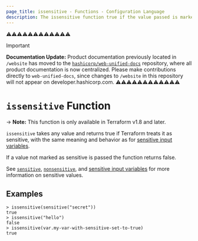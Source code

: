 ```yaml
---
page_title: issensitive - Functions - Configuration Language
description: The issensitive function true if the value passed is marked as sensitive
---
```


⚠️⚠️⚠️⚠️⚠️⚠️⚠️⚠️⚠️⚠️⚠️⚠️
> [!IMPORTANT]  
> **Documentation Update:** Product documentation previously located in `/website` has moved to the [`hashicorp/web-unified-docs`](https://github.com/hashicorp/web-unified-docs) repository, where all product documentation is now centralized. Please make contributions directly to `web-unified-docs`, since changes to `/website` in this repository will not appear on developer.hashicorp.com.
⚠️⚠️⚠️⚠️⚠️⚠️⚠️⚠️⚠️⚠️⚠️⚠️


# `issensitive` Function

-> **Note:** This function is only available in Terraform v1.8 and later.

`issensitive` takes any value and returns true if Terraform
treats it as sensitive, with the same meaning and behavior as for
[sensitive input variables](/terraform/language/values/variables#suppressing-values-in-cli-output).

If a value not marked as sensitive is passed the function returns false.

See [`sensitive`](/terraform/language/functions/sensitive), [`nonsensitive`](/terraform/language/functions/nonsensitive), and [sensitive input variables](/terraform/language/values/variables#suppressing-values-in-cli-output) for more information on sensitive values.

## Examples

```
> issensitive(sensitive("secret"))
true
> issensitive("hello")
false
> issensitive(var.my-var-with-sensitive-set-to-true)
true
```
